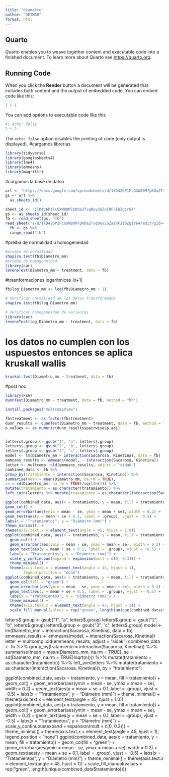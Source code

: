 ---
title: "diametro"
author: "DEIMAR"
format: html
---

## Quarto

Quarto enables you to weave together content and executable code into a finished document. To learn more about Quarto see <https://quarto.org>.

## Running Code

When you click the **Render** button a document will be generated that includes both content and the output of embedded code. You can embed code like this:

```{r}
1 + 1
```

You can add options to executable code like this 

```{r}
#| echo: false
2 * 2
```

The `echo: false` option disables the printing of code (only output is displayed).
#cargamos librerias
```{r}
library(tidyverse)
library(googlesheets4)
library(lme4)
library(emmeans)
library(magrittr)
```
#cargamos la base de datso
```{r}
url <- "https://docs.google.com/spreadsheets/d/1lD426P1FcGXW80M7pKOa2Tvq0oyJGZaIRFJIbZgir64/edit?gid=48781746#gid=48781746"
gs <- url %>% 
  as_sheets_id()

sheet_id <- "1lD426P1FcGXW80M7pKOa2Tvq0oyJGZaIRFJIbZgir64"
gs <- as_sheets_id(sheet_id)
fb <- read_sheet(gs, "fb")
read_sheet("s/d/1lD426P1FcGXW80M7pKOa2Tvq0oyJGZaIRFJIbZgir64/edit?gid=48781746#gid=4878174")
  fb <- gs %>% 
  range_read("fb")

```
#preiba de normalidad u homogeneidad
```{r}
#prueba de normalidad
shapiro.test(fb$Diametro_mm)
#prueba de homogeneidad
library(car)
leveneTest(Diametro_mm ~ treatment, data = fb)

```

#trasnformaciones logaritmicas (x+1)
```{r}
fb$log_Diametro_mm <- log(fb$Diametro_mm + 1)
```
```{r}
# Verificar normalidad de los datos transformados
shapiro.test(fb$log_Diametro_mm)

# Verificar homogeneidad de varianzas
library(car)
leveneTest(log_Diametro_mm ~ treatment, data = fb)
```
# los datos no cumplen con los uspuestos entonces se aplica kruskall wallis
```{r}
kruskal.test(Diametro_mm ~ treatment, data = fb)
```
#post hoc
```{r}
library(FSA)
dunnTest(Diametro_mm ~ treatment, data = fb, method = "bh")
```

```{r}
install.packages("multcompView")
```



```{r}

fb$treatment <- as.factor(fb$treatment)
dunn_results <- dunnTest(Diametro_mm ~ treatment, data = fb, method = "bh")
p_values <- as.numeric(dunn_results$pairwise$p.adj)
```
```{r}

```

```{r}
letters$.group <- gsub("1", "a", letters$.group)
letters$.group <- gsub("2", "b", letters$.group)
letters$.group <- gsub("3", "c", letters$.group)
model <- lm(Diametro_mm ~ interaction(Sacarosa, Kinetina), data = fb)
emmeans_results <- emmeans(model, ~ interaction(Sacarosa, Kinetina))
letter <- multcomp::cld(emmeans_results, adjust = "sidak")
combined_data <- fb %>%
group_by(tratamiento = interaction(Sacarosa, Kinetina)) %>%
summarise(mean = mean(Diametro_mm, na.rm = TRUE),
se = sd(Diametro_mm, na.rm = TRUE)/sqrt(n())) %>%
mutate(tratamiento = as.character(tratamiento)) %>%
left_join(letters %>% mutate(tratamiento = as.character(interaction(Sacarosa, Kinetina))), by = "tratamiento")

ggplot(combined_data, aes(x = tratamiento, y = mean, fill = tratamiento)) +
geom_col() +
geom_errorbar(aes(ymin = mean - se, ymax = mean + se), width = 0.2) +
geom_text(aes(y = mean + se + 0.1, label = .group), vjust = -0.5) +
labs(x = "Tratamientos", y = "Diámetro (mm)") +
theme_minimal() +
theme(axis.text.x = element_text(angle = 45, hjust = 1.0))
ggplot(combined_data, aes(x = tratamiento, y = mean, fill = tratamiento)) +
  geom_col() +
  geom_errorbar(aes(ymin = mean - se, ymax = mean + se), width = 0.2) +
  geom_text(aes(y = mean + se + 0.1, label = .group), vjust = -0.5) +
  labs(x = "Tratamientos", y = "Diámetro (mm)") +
  scale_y_continuous(expand = expansion(mult = c(0, 0.3))) +
  theme_minimal() +
  theme(axis.text.x = element_text(angle = 45, hjust = 1),
        legend.position = "none")
ggplot(combined_data, aes(x = tratamiento, y = mean, fill = tratamiento)) +
  geom_col(fill = "green") +
  geom_errorbar(aes(ymin = mean - se, ymax = mean + se), width = 0.2) +
  geom_text(aes(y = mean + se + 0.1, label = .group), vjust = -0.5) +
  labs(x = "Tratamientos", y = "Diámetro (mm)") +
  theme_minimal() +
  theme(axis.text.x = element_text(angle = 45, hjust = 1)) +
  scale_fill_manual(values = rep("green", length(unique(combined_data$tratamiento))))
```



letters$.group <- gsub("1", "a", letters$.group)
letters$.group <- gsub("2", "b", letters$.group)
letters$.group <- gsub("3", "c", letters$.group)
model <- lm(Diametro_mm ~ interaction(Sacarosa, Kinetina), data = fb)
emmeans_results <- emmeans(model, ~ interaction(Sacarosa, Kinetina))
letter <- multcomp::cld(emmeans_results, adjust = "sidak")
combined_data <- fb %>%
group_by(tratamiento = interaction(Sacarosa, Kinetina)) %>%
summarise(mean = mean(Diametro_mm, na.rm = TRUE),
se = sd(Diametro_mm, na.rm = TRUE)/sqrt(n())) %>%
mutate(tratamiento = as.character(tratamiento)) %>%
left_join(letters %>% mutate(tratamiento = as.character(interaction(Sacarosa, Kinetina))), by = "tratamiento")

ggplot(combined_data, aes(x = tratamiento, y = mean, fill = tratamiento)) +
geom_col() +
geom_errorbar(aes(ymin = mean - se, ymax = mean + se), width = 0.2) +
geom_text(aes(y = mean + se + 0.1, label = .group), vjust = -0.5) +
labs(x = "Tratamientos", y = "Diámetro (mm)") +
theme_minimal() +
theme(axis.text.x = element_text(angle = 45, hjust = 1.0))
ggplot(combined_data, aes(x = tratamiento, y = mean, fill = tratamiento)) +
  geom_col() +
  geom_errorbar(aes(ymin = mean - se, ymax = mean + se), width = 0.2) +
  geom_text(aes(y = mean + se + 0.1, label = .group), vjust = -0.5) +
  labs(x = "Tratamientos", y = "Diámetro (mm)") +
  scale_y_continuous(expand = expansion(mult = c(0, 0.3))) +
  theme_minimal() +
  theme(axis.text.x = element_text(angle = 45, hjust = 1),
        legend.position = "none")
ggplot(combined_data, aes(x = tratamiento, y = mean, fill = tratamiento)) +
  geom_col(fill = "green") +
  geom_errorbar(aes(ymin = mean - se, ymax = mean + se), width = 0.2) +
  geom_text(aes(y = mean + se + 0.1, label = .group), vjust = -0.5) +
  labs(x = "Tratamientos", y = "Diámetro (mm)") +
  theme_minimal() +
  theme(axis.text.x = element_text(angle = 45, hjust = 1)) +
  scale_fill_manual(values = rep("green", length(unique(combined_data$tratamiento))))










